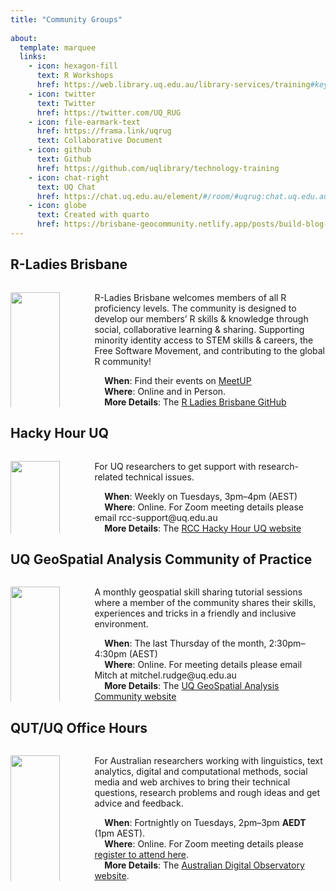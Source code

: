 ```yaml
---
title: "Community Groups"
 
about:
  template: marquee 
  links:
    - icon: hexagon-fill
      text: R Workshops
      href: https://web.library.uq.edu.au/library-services/training#keyword=Rstudio
    - icon: twitter
      text: Twitter
      href: https://twitter.com/UQ_RUG
    - icon: file-earmark-text
      href: https://frama.link/uqrug
      text: Collaborative Document
    - icon: github
      text: Github
      href: https://github.com/uqlibrary/technology-training
    - icon: chat-right
      text: UQ Chat
      href: https://chat.uq.edu.au/element/#/room/#uqrug:chat.uq.edu.au
    - icon: globe
      text: Created with quarto
      href: https://brisbane-geocommunity.netlify.app/posts/build-blog-w-quarto/
---
```


## R-Ladies Brisbane
:::: {.columns}

::: {.column width="17%"}
<p float="left">
<img src="images/rladies.jpg" height="100%" width="100%"/>
</p>

:::

::: {.column width="3%"}
<!-- empty column to create gap -->
:::

::: {.column width="80%"}
R-Ladies Brisbane welcomes members of all R proficiency levels. The community is designed to develop our members' R skills & knowledge through social, collaborative learning & sharing. Supporting minority identity access to STEM skills & careers, the Free Software Movement, and contributing to the global R community!

|     **When**: Find their events on [MeetUP](https://www.meetup.com/rladies-brisbane/)

|     **Where**: Online and in Person.

|     **More Details**: The [R Ladies Brisbane GitHub](https://github.com/rladies/meetup-presentations_brisbane)

:::

::::



## Hacky Hour UQ
:::: {.columns}

::: {.column width="17%"}
<p float="left">
<img src="images/uqhackyhour.png" height="100%" width="100%"/>
</p>

:::

::: {.column width="3%"}
<!-- empty column to create gap -->
:::

::: {.column width="80%"}
For UQ researchers to get support with research-related technical issues.

|     **When**: Weekly on Tuesdays, 3pm--4pm (AEST)

|     **Where**: Online. For Zoom meeting details please email rcc-support\@uq.edu.au

|     **More Details**: The [RCC Hacky Hour UQ website](https://rcc.uq.edu.au/meetups#hacky-hour)

:::

::::

## UQ GeoSpatial Analysis Community of Practice
:::: {.columns}

::: {.column width="17%"}
<p float="left">
<img src="images/turkeypin.svg" height="100%" width="100%"/>
</p>

:::

::: {.column width="3%"}
<!-- empty column to create gap -->
:::

::: {.column width="80%"}
A monthly geospatial skill sharing tutorial sessions where a member of the community shares their skills, experiences and tricks in a friendly and inclusive environment.

|     **When**: The last Thursday of the month, 2:30pm--4:30pm (AEST)

|     **Where**: Online. For meeting details please email Mitch at mitchel.rudge\@uq.edu.au

|     **More Details**: The [UQ GeoSpatial Analysis Community website](https://geospatial-community.netlify.app/)
:::

::::



## QUT/UQ Office Hours
:::: {.columns}

::: {.column width="17%"}
<p float="left">
<img src="images/ado.png" height="100%" width="100%"/>
</p>

:::

::: {.column width="3%"}
<!-- empty column to create gap -->
:::

::: {.column width="80%"}
For Australian researchers working with linguistics, text analytics, digital and computational methods, social media and web archives to bring their technical questions, research problems and rough ideas and get advice and feedback.

|     **When**: Fortnightly on Tuesdays, 2pm--3pm **AEDT** (1pm AEST).

|     **Where**: Online. For Zoom meeting details please [register to attend here](https://qut.zoom.us/meeting/register/tZEvcOqrrjkvHNH2ZqG5yed7Gh15Rp19Vatm).

|     **More Details**: The [Australian Digital Observatory website](https://www.digitalobservatory.net.au/office-hours/).

:::

::::
